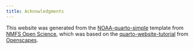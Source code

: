 ```yaml
---
title: Acknowledgments
---
```


This website was generated from the [NOAA-quarto-simple](https://github.com/nmfs-opensci/NOAA-quarto-simple) template from [NMFS Open Science](https://github.com/nmfs-opensci), which was based on the [quarto-website-tutorial](https://github.com/Openscapes/quarto-website-tutorial) from [Openscapes](https://github.com/Openscapes).
